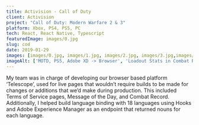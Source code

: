 ```yaml
---
title: Activision - Call of Duty
client: Activision
project: "Call of Duty: Modern Warfare 2 & 3"
platform: Xbox, PS4, PS5, PC
tech: React, React Native, Typescript
featuredImage: images/0.jpg
slug: cod
date: 2019-01-29
images: [images/0.jpg, images/1.jpg, images/2.jpg, images/3.jpg,images/4.jpg]
imageAlt: ['MOTD, PS5, Adobe XD -> Browser', 'Loadout Stats in Combat Record, PS5, Adobe XD -> Browser', 'EULA Screen, PS5, Adobe XD -> Browser', 'ToU Screen, PS5, Adobe XD -> Browser', 'Privacy Policy Screen, PS5, Adobe XD -> Browser']
---
```



My team was in charge of developing our browser based platform ‘Telescope’, used for live pages that wouldn’t require builds to be made for changes or additions that we’d make during production. This included Terms of Service pages, Message of the Day, and Combat Record. Additionally, I helped build language binding with 18 languages using Hooks and Adobe Experience Manager as an endpoint that returned nouns for each language.
